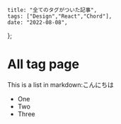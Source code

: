     title: "全てのタグがついた記事",
    tags: ["Design","React","Chord"],
    date: "2022-08-08",
};

# All tag page

This is a list in markdown:こんにちは
- One
- Two
- Three


